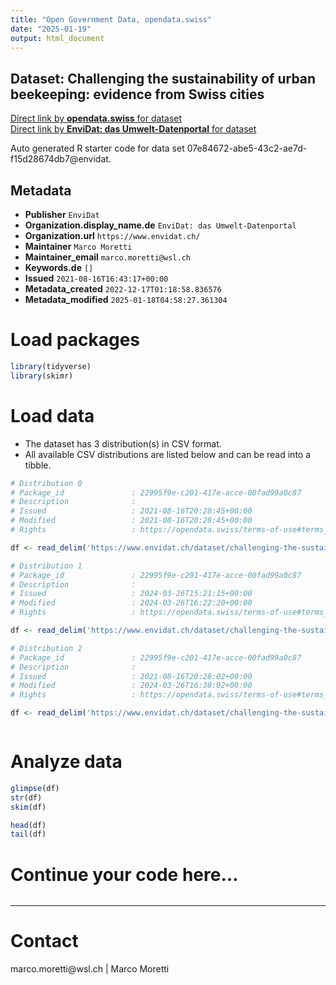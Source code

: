 ```yaml
---
title: "Open Government Data, opendata.swiss"
date: "2025-01-19"
output: html_document
---
```


## Dataset: Challenging the sustainability of urban beekeeping: evidence from Swiss cities



[Direct link by **opendata.swiss** for dataset](https://opendata.swiss/de/dataset/challenging-the-sustainability-of-urban-beekeeping-evidence-from-swiss-cities)<br>
[Direct link by **EnviDat: das Umwelt-Datenportal** for dataset](https://www.envidat.ch/#/metadata/challenging-the-sustainability-of-urban-beekeeping-evidence-from-swiss-cities)

Auto generated R starter code for data set 07e84672-abe5-43c2-ae7d-f15d28674db7@envidat.

## Metadata

- **Publisher** `EnviDat`
- **Organization.display_name.de** `EnviDat: das Umwelt-Datenportal`
- **Organization.url** `https://www.envidat.ch/`
- **Maintainer** `Marco Moretti`
- **Maintainer_email** `marco.moretti@wsl.ch`
- **Keywords.de** `[]`
- **Issued** `2021-08-16T16:43:17+00:00`
- **Metadata_created** `2022-12-17T01:18:58.836576`
- **Metadata_modified** `2025-01-18T04:58:27.361304`


# Load packages

```r

library(tidyverse)
library(skimr)

```

# Load data

-   The dataset has 3 distribution(s) in CSV format.
-   All available CSV distributions are listed below and can be read into a tibble.

```r

# Distribution 0
# Package_id               : 22995f9e-c201-417e-acce-00fad99a0c87
# Description              : 
# Issued                   : 2021-08-16T20:28:45+00:00
# Modified                 : 2021-08-16T20:28:45+00:00
# Rights                   : https://opendata.swiss/terms-of-use#terms_open

df <- read_delim('https://www.envidat.ch/dataset/challenging-the-sustainability-of-urban-beekeeping-evidence-from-swiss-cities/resource/0dfd2c10-a6f8-4ef0-85f6-0fa1d99dad8e')

# Distribution 1
# Package_id               : 22995f9e-c201-417e-acce-00fad99a0c87
# Description              : 
# Issued                   : 2024-03-26T15:21:15+00:00
# Modified                 : 2024-03-26T16:22:20+00:00
# Rights                   : https://opendata.swiss/terms-of-use#terms_open

df <- read_delim('https://www.envidat.ch/dataset/challenging-the-sustainability-of-urban-beekeeping-evidence-from-swiss-cities/resource/29911cdc-420c-4fe5-aa2f-ac5be06a4acf')

# Distribution 2
# Package_id               : 22995f9e-c201-417e-acce-00fad99a0c87
# Description              : 
# Issued                   : 2021-08-16T20:28:02+00:00
# Modified                 : 2024-03-26T16:38:02+00:00
# Rights                   : https://opendata.swiss/terms-of-use#terms_open

df <- read_delim('https://www.envidat.ch/dataset/challenging-the-sustainability-of-urban-beekeeping-evidence-from-swiss-cities/resource/67cc3748-cca6-491a-a259-90835d32bde9')



```

# Analyze data

```r

glimpse(df)
str(df)
skim(df)

head(df)
tail(df)

```

# Continue your code here...

```r

```

------------------------------------------------------------------------

# Contact

marco.moretti@wsl.ch | Marco Moretti
